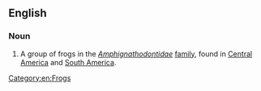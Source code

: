 ==English==
{{wikipedia}}

===Noun===
{{en-noun|sg=[[marsupial]] [[frog]]}}

# A group of frogs in the ''[[Amphignathodontidae]]'' [[family]], found in [[Central America]] and [[South America]].

[[Category:en:Frogs]]